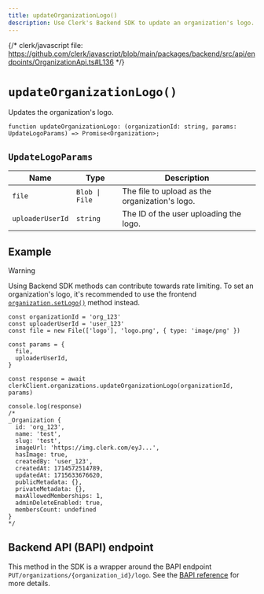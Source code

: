 ```yaml
---
title: updateOrganizationLogo()
description: Use Clerk's Backend SDK to update an organization's logo.
---
```


{/* clerk/javascript file: https://github.com/clerk/javascript/blob/main/packages/backend/src/api/endpoints/OrganizationApi.ts#L136 */}

# `updateOrganizationLogo()`

Updates the organization's logo.

```tsx {{ prettier: false }}
function updateOrganizationLogo: (organizationId: string, params: UpdateLogoParams) => Promise<Organization>;
```

## `UpdateLogoParams`

| Name | Type | Description |
| - | - | - |
| `file` | `Blob \| File` | The file to upload as the organization's logo. |
| `uploaderUserId` | `string` | The ID of the user uploading the logo. |

## Example

> [!WARNING]
> Using Backend SDK methods can contribute towards rate limiting. To set an organization's logo, it's recommended to use the frontend [`organization.setLogo()`](/docs/references/javascript/organization/organization#set-logo) method instead.

```tsx
const organizationId = 'org_123'
const uploaderUserId = 'user_123'
const file = new File(['logo'], 'logo.png', { type: 'image/png' })

const params = {
  file,
  uploaderUserId,
}

const response = await clerkClient.organizations.updateOrganizationLogo(organizationId, params)

console.log(response)
/*
_Organization {
  id: 'org_123',
  name: 'test',
  slug: 'test',
  imageUrl: 'https://img.clerk.com/eyJ...',
  hasImage: true,
  createdBy: 'user_123',
  createdAt: 1714572514789,
  updatedAt: 1715633676620,
  publicMetadata: {},
  privateMetadata: {},
  maxAllowedMemberships: 1,
  adminDeleteEnabled: true,
  membersCount: undefined
}
*/
```

## Backend API (BAPI) endpoint

This method in the SDK is a wrapper around the BAPI endpoint `PUT/organizations/{organization_id}/logo`. See the [BAPI reference](https://clerk.com/docs/reference/backend-api/tag/Organizations#operation/UploadOrganizationLogo) for more details.
